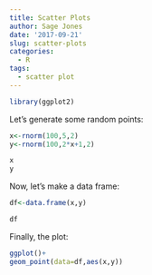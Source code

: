 ```yaml
---
title: Scatter Plots
author: Sage Jones
date: '2017-09-21'
slug: scatter-plots
categories:
  - R
tags:
  - scatter plot
---
```


```r
library(ggplot2)
```

Let's generate some random points:

```r
x<-rnorm(100,5,2)
y<-rnorm(100,2*x+1,2)

x
y
```

Now, let's make a data frame:

```r
df<-data.frame(x,y)

df
```

Finally, the plot:
```r
ggplot()+
geom_point(data=df,aes(x,y))
```

